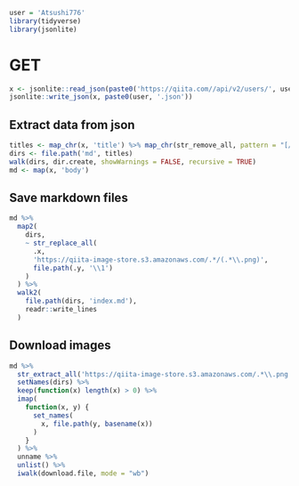 ```r
user = 'Atsushi776'
library(tidyverse)
library(jsonlite)
```


# GET

```r
x <- jsonlite::read_json(paste0('https://qiita.com//api/v2/users/', user, '/items?per_page=100'))
jsonlite::write_json(x, paste0(user, '.json'))
```

## Extract data from json

```r
titles <- map_chr(x, 'title') %>% map_chr(str_remove_all, pattern = "[/:\"]")
dirs <- file.path('md', titles)
walk(dirs, dir.create, showWarnings = FALSE, recursive = TRUE)
md <- map(x, 'body')
```

## Save markdown files

```r
md %>%
  map2(
    dirs,
    ~ str_replace_all(
      .x,
      'https://qiita-image-store.s3.amazonaws.com/.*/(.*\\.png)',
      file.path(.y, '\\1')
    )
  ) %>%
  walk2(
    file.path(dirs, 'index.md'),
    readr::write_lines
  )
```


## Download images

```r
md %>%
  str_extract_all('https://qiita-image-store.s3.amazonaws.com/.*\\.png') %>%
  setNames(dirs) %>%
  keep(function(x) length(x) > 0) %>%
  imap(
    function(x, y) {
      set_names(
        x, file.path(y, basename(x))
      )
    }
  ) %>%
  unname %>%
  unlist() %>%
  iwalk(download.file, mode = "wb")
```
